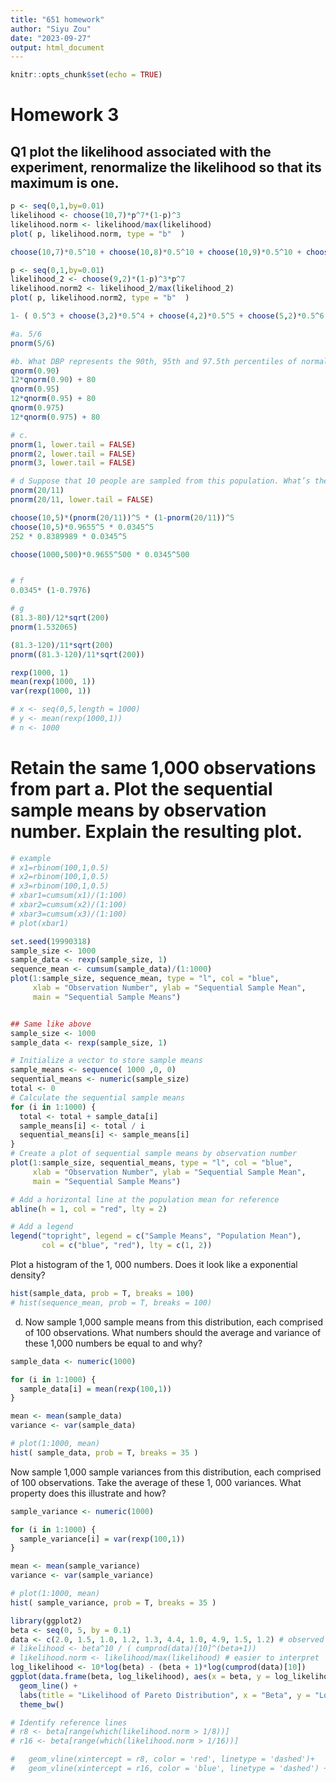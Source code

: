 ```yaml
---
title: "651 homework"
author: "Siyu Zou"
date: "2023-09-27"
output: html_document
---
```


```r
knitr::opts_chunk$set(echo = TRUE)
```

# Homework 3
## Q1 plot the likelihood associated with the experiment, renormalize the likelihood so that its maximum is one.
```r
p <- seq(0,1,by=0.01)
likelihood <- choose(10,7)*p^7*(1-p)^3
likelihood.norm <- likelihood/max(likelihood) 
plot( p, likelihood.norm, type = "b"  )

choose(10,7)*0.5^10 + choose(10,8)*0.5^10 + choose(10,9)*0.5^10 + choose(10,10)*0.5^10

p <- seq(0,1,by=0.01)
likelihood_2 <- choose(9,2)*(1-p)^3*p^7
likelihood.norm2 <- likelihood_2/max(likelihood_2) 
plot( p, likelihood.norm2, type = "b"  )

1- ( 0.5^3 + choose(3,2)*0.5^4 + choose(4,2)*0.5^5 + choose(5,2)*0.5^6 + choose(6,2)*0.5^7 + choose(7,2)*0.5^8 + choose(8,2)*0.5^9 )

```

```r
#a. 5/6
pnorm(5/6)

#b. What DBP represents the 90th, 95th and 97.5th percentiles of normal distribution
qnorm(0.90)
12*qnorm(0.90) + 80
qnorm(0.95)
12*qnorm(0.95) + 80
qnorm(0.975)
12*qnorm(0.975) + 80

# c. 
pnorm(1, lower.tail = FALSE)
pnorm(2, lower.tail = FALSE)
pnorm(3, lower.tail = FALSE)

# d Suppose that 10 people are sampled from this population. What’s the probability that 50% (5) of them have a SBP larger than 140?
pnorm(20/11)
pnorm(20/11, lower.tail = FALSE)

choose(10,5)*(pnorm(20/11))^5 * (1-pnorm(20/11))^5
choose(10,5)*0.9655^5 * 0.0345^5
252 * 0.8389989 * 0.0345^5

choose(1000,500)*0.9655^500 * 0.0345^500


# f 
0.0345* (1-0.7976)

# g
(81.3-80)/12*sqrt(200)
pnorm(1.532065)

(81.3-120)/11*sqrt(200)
pnorm((81.3-120)/11*sqrt(200))

```


```r
rexp(1000, 1)
mean(rexp(1000, 1))
var(rexp(1000, 1))

# x <- seq(0,5,length = 1000)
# y <- mean(rexp(1000,1))
# n <- 1000
```

# Retain the same 1,000 observations from part a. Plot the sequential sample means by observation number. Explain the resulting plot.
```r
# example
# x1=rbinom(100,1,0.5)
# x2=rbinom(100,1,0.5)
# x3=rbinom(100,1,0.5)
# xbar1=cumsum(x1)/(1:100)
# xbar2=cumsum(x2)/(1:100)
# xbar3=cumsum(x3)/(1:100)
# plot(xbar1)

set.seed(19990318)
sample_size <- 1000
sample_data <- rexp(sample_size, 1)
sequence_mean <- cumsum(sample_data)/(1:1000)
plot(1:sample_size, sequence_mean, type = "l", col = "blue",
     xlab = "Observation Number", ylab = "Sequential Sample Mean",
     main = "Sequential Sample Means")


## Same like above
sample_size <- 1000
sample_data <- rexp(sample_size, 1)

# Initialize a vector to store sample means
sample_means <- sequence( 1000 ,0, 0)
sequential_means <- numeric(sample_size)
total <- 0
# Calculate the sequential sample means
for (i in 1:1000) {
  total <- total + sample_data[i]
  sample_means[i] <- total / i
  sequential_means[i] <- sample_means[i]
}
# Create a plot of sequential sample means by observation number
plot(1:sample_size, sequential_means, type = "l", col = "blue",
     xlab = "Observation Number", ylab = "Sequential Sample Mean",
     main = "Sequential Sample Means")

# Add a horizontal line at the population mean for reference
abline(h = 1, col = "red", lty = 2)

# Add a legend
legend("topright", legend = c("Sample Means", "Population Mean"),
       col = c("blue", "red"), lty = c(1, 2))

```


Plot a histogram of the 1, 000 numbers. Does it look like a exponential density?
```r
hist(sample_data, prob = T, breaks = 100)
# hist(sequence_mean, prob = T, breaks = 100)
```

d. Now sample 1,000 sample means from this distribution, each comprised of 100 observations. What numbers should the average and variance of these 1,000 numbers be equal to and why?

```r
sample_data <- numeric(1000)

for (i in 1:1000) {
  sample_data[i] = mean(rexp(100,1))
}

mean <- mean(sample_data)
variance <- var(sample_data)

# plot(1:1000, mean)
hist( sample_data, prob = T, breaks = 35 )
```

Now sample 1,000 sample variances from this distribution, each comprised of 100
observations. Take the average of these 1, 000 variances. What property does
this illustrate and how?
```r
sample_variance <- numeric(1000)

for (i in 1:1000) {
  sample_variance[i] = var(rexp(100,1))
}

mean <- mean(sample_variance)
variance <- var(sample_variance)

# plot(1:1000, mean)
hist( sample_variance, prob = T, breaks = 35 )
```

```r
library(ggplot2)
beta <- seq(0, 5, by = 0.1)
data <- c(2.0, 1.5, 1.0, 1.2, 1.3, 4.4, 1.0, 4.9, 1.5, 1.2) # observed values
# likelihood <- beta^10 / ( cumprod(data)[10]^(beta+1)) 
# likelihood.norm <- likelihood/max(likelihood) # easier to interpret
log_likelihood <- 10*log(beta) - (beta + 1)*log(cumprod(data)[10])
ggplot(data.frame(beta, log_likelihood), aes(x = beta, y = log_likelihood)) +
  geom_line() + 
  labs(title = "Likelihood of Pareto Distribution", x = "Beta", y = "Log-Likelihood") + 
  theme_bw()

# Identify reference lines
# r8 <- beta[range(which(likelihood.norm > 1/8))] 
# r16 <- beta[range(which(likelihood.norm > 1/16))]

#   geom_vline(xintercept = r8, color = 'red', linetype = 'dashed')+
#   geom_vline(xintercept = r16, color = 'blue', linetype = 'dashed') +


```




